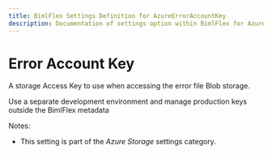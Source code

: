 ```yaml
---
title: BimlFlex Settings Definition for AzureErrorAccountKey
description: Documentation of settings option within BimlFlex for AzureErrorAccountKey
---
```

<head>
  <meta name="varigenceProduct" content="BimlFlex"></meta>
  <meta name="varigenceArticleType" content="Reference"></meta>
</head>

# Error Account Key

A storage Access Key to use when accessing the error file Blob storage.

Use a separate development environment and manage production keys outside the BimlFlex metadata

Notes:

* This setting is part of the *Azure Storage* settings category.

